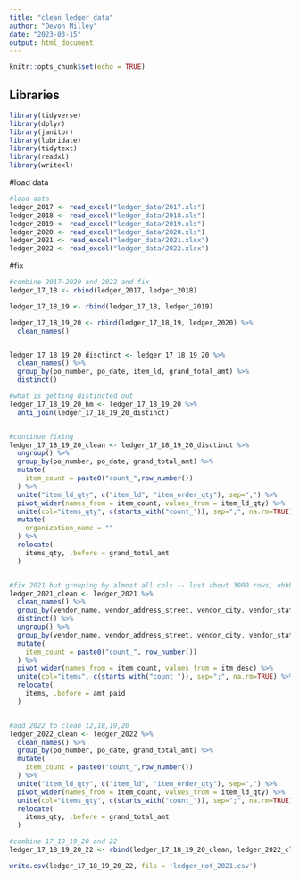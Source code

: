```yaml
---
title: "clean_ledger_data"
author: "Devon Milley"
date: "2023-03-15"
output: html_document
---
```


```r
knitr::opts_chunk$set(echo = TRUE)
```

## Libraries

```r
library(tidyverse)
library(dplyr)
library(janitor)
library(lubridate)
library(tidytext)
library(readxl)
library(writexl)

```

#load data
```r
#load data
ledger_2017 <- read_excel("ledger_data/2017.xls") 
ledger_2018 <- read_excel("ledger_data/2018.xls")
ledger_2019 <- read_excel("ledger_data/2019.xls")
ledger_2020 <- read_excel("ledger_data/2020.xls")
ledger_2021 <- read_excel("ledger_data/2021.xlsx")
ledger_2022 <- read_excel("ledger_data/2022.xlsx")
```

#fix
```r
#combine 2017-2020 and 2022 and fix
ledger_17_18 <- rbind(ledger_2017, ledger_2018)

ledger_17_18_19 <- rbind(ledger_17_18, ledger_2019)

ledger_17_18_19_20 <- rbind(ledger_17_18_19, ledger_2020) %>% 
  clean_names()


ledger_17_18_19_20_disctinct <- ledger_17_18_19_20 %>% 
  clean_names() %>% 
  group_by(po_number, po_date, item_ld, grand_total_amt) %>% 
  distinct()

#what is getting distincted out
ledger_17_18_19_20_hm <- ledger_17_18_19_20 %>% 
  anti_join(ledger_17_18_19_20_distinct)


#continue fixing
ledger_17_18_19_20_clean <- ledger_17_18_19_20_disctinct %>% 
  ungroup() %>% 
  group_by(po_number, po_date, grand_total_amt) %>% 
  mutate(
    item_count = paste0("count_",row_number())
  ) %>% 
  unite("item_ld_qty", c("item_ld", "item_order_qty"), sep=",") %>% 
  pivot_wider(names_from = item_count, values_from = item_ld_qty) %>% 
  unite(col="items_qty", c(starts_with("count_")), sep=";", na.rm=TRUE) %>% 
  mutate(
    organization_name = ""
  ) %>% 
  relocate(
    items_qty, .before = grand_total_amt
  )


#fix 2021 but grouping by almost all cols -- lost about 3000 rows, uhhh theyre all diff, no po num ? this is fucked with amount and stuff
ledger_2021_clean <- ledger_2021 %>% 
  clean_names() %>% 
  group_by(vendor_name, vendor_address_street, vendor_city, vendor_state, vendor_country, vendor_zip, itm_desc, amt_paid, pay_dt, organization_name) %>% 
  distinct() %>% 
  ungroup() %>% 
  group_by(vendor_name, vendor_address_street, vendor_city, vendor_state, vendor_country, vendor_zip, amt_paid, pay_dt, organization_name) %>% 
  mutate(
    item_count = paste0("count_", row_number())
  ) %>% 
  pivot_wider(names_from = item_count, values_from = itm_desc) %>% 
  unite(col="items", c(starts_with("count_")), sep=";", na.rm=TRUE) %>% 
  relocate(
    items, .before = amt_paid
  )


#add 2022 to clean 12,18,19,20
ledger_2022_clean <- ledger_2022 %>% 
  clean_names() %>% 
  group_by(po_number, po_date, grand_total_amt) %>% 
  mutate(
    item_count = paste0("count_",row_number())
  ) %>% 
  unite("item_ld_qty", c("item_ld", "item_order_qty"), sep=",") %>% 
  pivot_wider(names_from = item_count, values_from = item_ld_qty) %>% 
  unite(col="items_qty", c(starts_with("count_")), sep=";", na.rm=TRUE) %>% 
  relocate(
    items_qty, .before = grand_total_amt
  )

#combine 17_18_19_20 and 22
ledger_17_18_19_20_22 <- rbind(ledger_17_18_19_20_clean, ledger_2022_clean)

write.csv(ledger_17_18_19_20_22, file = 'ledger_not_2021.csv')


```

